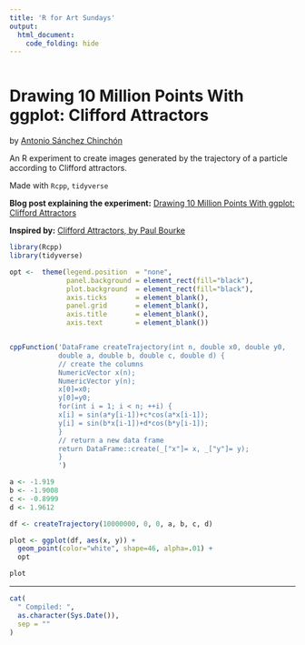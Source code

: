 ```yaml
---
title: 'R for Art Sundays'
output: 
  html_document:
    code_folding: hide
---
```


```r
```

# Drawing 10 Million Points With ggplot: Clifford Attractors

by [Antonio Sánchez Chinchón](https://twitter.com/aschinchon)

An R experiment to create images generated by the trajectory of a particle according to Clifford attractors.

Made with `Rcpp`, `tidyverse`


**Blog post explaining the experiment:** [Drawing 10 Million Points With ggplot: Clifford Attractors](https://fronkonstin.com/2017/11/07/drawing-10-million-points-with-ggplot-clifford-attractors/)

**Inspired by:** [Clifford Attractors, by Paul Bourke](http://paulbourke.net/fractals/clifford/)


```r

library(Rcpp)
library(tidyverse)

opt <-  theme(legend.position  = "none",
              panel.background = element_rect(fill="black"),
              plot.background  = element_rect(fill="black"),
              axis.ticks       = element_blank(),
              panel.grid       = element_blank(),
              axis.title       = element_blank(),
              axis.text        = element_blank())


cppFunction('DataFrame createTrajectory(int n, double x0, double y0, 
            double a, double b, double c, double d) {
            // create the columns
            NumericVector x(n);
            NumericVector y(n);
            x[0]=x0;
            y[0]=y0;
            for(int i = 1; i < n; ++i) {
            x[i] = sin(a*y[i-1])+c*cos(a*x[i-1]);
            y[i] = sin(b*x[i-1])+d*cos(b*y[i-1]);
            }
            // return a new data frame
            return DataFrame::create(_["x"]= x, _["y"]= y);
            }
            ')

a <- -1.919
b <- -1.9008
c <- -0.8999
d <- 1.9612

df <- createTrajectory(10000000, 0, 0, a, b, c, d)

plot <- ggplot(df, aes(x, y)) + 
  geom_point(color="white", shape=46, alpha=.01) + 
  opt

plot

```



-----


```r

cat(
  " Compiled: ",
  as.character(Sys.Date()),
  sep = ""
)
```

